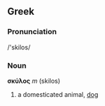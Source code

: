 ==Greek==
===Pronunciation===
/'skilos/

===Noun===
'''σκύλος''' ''m'' (skilos)
# a domesticated animal, [[dog]]